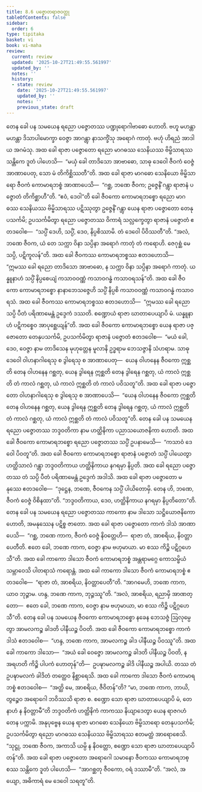```yaml
---
title: 8.6 ပဇ္ဇောတရာဇဝတ္ထု
tableOfContents: false
sidebar:
  order: 6
type: tipitaka
basket: vi
book: vi-maha
review:
  current: review
  updated: '2025-10-27T21:49:55.561997'
  updated_by: ''
  notes: ''
  history:
  - state: review
    date: '2025-10-27T21:49:55.561997'
    updated_by: ''
    notes: ''
    previous_state: draft
---
```



<ReviewStatus review={frontmatter.review} showDetails={true} />

<HypothesisAnnotation frontmatter={frontmatter} />

<DynamicBreadcrumb />

<Division number="334" book="vi-maha" e="ch" v="3" p="387">

<Paragraph number="1579" book="vi-maha">
တေန ခေါ ပန သမယေန ရညော ပဇ္ဇောတဿ ပဏ္ဍုရောဂါဗာဓော ဟောတိ. ဗဟူ မဟန္တာ မဟန္တာ ဒိသာပါမောက္ခာ ဝေဇ္ဇာ အာဂန္တွာ နာသက္ခိံသု အရောဂံ ကာတုံ. ဗဟုံ ဟိရညံ အာဒါယ အဂမံသု. အထ ခေါ ရာဇာ ပဇ္ဇောတော ရညော မာဂဓဿ သေနိယဿ ဗိမ္ဗိသာရဿ သန္တိကေ ဒူတံ ပါဟေသိ—  “မယှံ ခေါ တာဒိသော အာဗာဓော, သာဓု ဒေဝေါ ဇီဝကံ ဝေဇ္ဇံ အာဏာပေတု, သော မံ တိကိစ္ဆိဿတီ”တိ. အထ ခေါ ရာဇာ မာဂဓော သေနိယော ဗိမ္ဗိသာရော ဇီဝကံ ကောမာရဘစ္စံ အာဏာပေသိ—  “ဂစ္ဆ, ဘဏေ ဇီဝက; ဥဇ္ဇေနိံ ဂန္တွာ ရာဇာနံ ပဇ္ဇောတံ တိကိစ္ဆာဟီ”တိ. “ဧဝံ, ဒေဝါ”တိ ခေါ ဇီဝကော ကောမာရဘစ္စော ရညော မာဂဓဿ သေနိယဿ ဗိမ္ဗိသာရဿ ပဋိဿုတွာ ဥဇ္ဇေနိံ ဂန္တွာ ယေန ရာဇာ ပဇ္ဇောတော တေနုပသင်္ကမိ; ဥပသင်္ကမိတွာ ရညော ပဇ္ဇောတဿ ဝိကာရံ သလ္လက္ခေတွာ ရာဇာနံ ပဇ္ဇောတံ ဧတဒဝေါစ—  “သပ္ပိံ ဒေဟိ, သပ္ပိံ, ဒေဝ, နိပ္ပစိဿာမိ. တံ ဒေဝေါ ပိဝိဿတီ”တိ. “အလံ, ဘဏေ ဇီဝက, ယံ တေ သက္ကာ ဝိနာ သပ္ပိနာ အရောဂံ ကာတုံ တံ ကရောဟိ. ဇေဂုစ္ဆံ မေ သပ္ပိ, ပဋိကူလန်”တိ. အထ ခေါ ဇီဝကဿ ကောမာရဘစ္စဿ ဧတဒဟောသိ—  “ဣမဿ ခေါ ရညော တာဒိသော အာဗာဓော, န သက္ကာ ဝိနာ သပ္ပိနာ အရောဂံ ကာတုံ. ယန္နူနာဟံ သပ္ပိံ နိပ္ပစေယျံ ကသာဝဝဏ္ဏံ ကသာဝဂန္ဓံ ကသာဝရသန်”တိ. အထ ခေါ ဇီဝကော ကောမာရဘစ္စော နာနာဘေသဇ္ဇေဟိ သပ္ပိံ နိပ္ပစိ ကသာဝဝဏ္ဏံ ကသာဝဂန္ဓံ ကသာဝရသံ. အထ ခေါ ဇီဝကဿ ကောမာရဘစ္စဿ ဧတဒဟောသိ—  “ဣမဿ ခေါ ရညော သပ္ပိ ပီတံ ပရိဏာမေန္တံ ဥဒ္ဒေကံ ဒဿတိ. စဏ္ဍောယံ ရာဇာ ဃာတာပေယျာပိ မံ. ယန္နူနာဟံ ပဋိကစ္စေဝ အာပုစ္ဆေယျန်”တိ. အထ ခေါ ဇီဝကော ကောမာရဘစ္စော ယေန ရာဇာ ပဇ္ဇောတော တေနုပသင်္ကမိ, ဥပသင်္ကမိတွာ ရာဇာနံ ပဇ္ဇောတံ ဧတဒဝေါစ—  “မယံ ခေါ, ဒေဝ, ဝေဇ္ဇာ နာမ တာဒိသေန မုဟုတ္တေန မူလာနိ ဥဒ္ဓရာမ ဘေသဇ္ဇာနိ သံဟရာမ. သာဓု ဒေဝေါ ဝါဟနာဂါရေသု စ ဒွါရေသု စ အာဏာပေတု—  ယေန ဝါဟနေန ဇီဝကော ဣစ္ဆတိ တေန ဝါဟနေန ဂစ္ဆတု, ယေန ဒွါရေန ဣစ္ဆတိ တေန ဒွါရေန ဂစ္ဆတု, ယံ ကာလံ ဣစ္ဆတိ တံ ကာလံ ဂစ္ဆတု, ယံ ကာလံ ဣစ္ဆတိ တံ ကာလံ ပဝိသတူ”တိ. အထ ခေါ ရာဇာ ပဇ္ဇောတော ဝါဟနာဂါရေသု စ ဒွါရေသု စ အာဏာပေသိ—  “ယေန ဝါဟနေန ဇီဝကော ဣစ္ဆတိ တေန ဝါဟနေန ဂစ္ဆတု, ယေန ဒွါရေန ဣစ္ဆတိ တေန ဒွါရေန ဂစ္ဆတု, ယံ ကာလံ ဣစ္ဆတိ တံ ကာလံ ဂစ္ဆတု, ယံ ကာလံ ဣစ္ဆတိ တံ ကာလံ ပဝိသတူ”တိ.
</Paragraph>

<Paragraph number="1580" book="vi-maha">
တေန ခေါ ပန သမယေန ရညော ပဇ္ဇောတဿ ဘဒ္ဒဝတိကာ နာမ ဟတ္ထိနိကာ ပညာသယောဇနိကာ ဟောတိ. အထ ခေါ ဇီဝကော ကောမာရဘစ္စော ရညော ပဇ္ဇောတဿ သပ္ပိံ ဥပနာမေသိ—  “ကသာဝံ ဒေဝေါ ပိဝတူ”တိ. အထ ခေါ ဇီဝကော ကောမာရဘစ္စော ရာဇာနံ ပဇ္ဇောတံ သပ္ပိံ ပါယေတွာ ဟတ္ထိသာလံ ဂန္တွာ ဘဒ္ဒဝတိကာယ ဟတ္ထိနိကာယ နဂရမှာ နိပ္ပတိ.
</Paragraph>

<Paragraph number="1581" book="vi-maha">
အထ ခေါ ရညော ပဇ္ဇောတဿ တံ သပ္ပိ ပီတံ ပရိဏာမေန္တံ ဥဒ္ဒေကံ အဒါသိ. အထ ခေါ ရာဇာ ပဇ္ဇောတော မနုဿေ ဧတဒဝေါစ—  “ဒုဋ္ဌေန, ဘဏေ, ဇီဝကေန သပ္ပိံ ပါယိတောမှိ. တေန ဟိ, ဘဏေ, ဇီဝကံ ဝေဇ္ဇံ ဝိစိနထာ”တိ. “ဘဒ္ဒဝတိကာယ, ဒေဝ, ဟတ္ထိနိကာယ နဂရမှာ နိပ္ပတိတော”တိ. တေန ခေါ ပန သမယေန ရညော ပဇ္ဇောတဿ ကာကော နာမ ဒါသော သဋ္ဌိယောဇနိကော ဟောတိ, အမနုဿေန ပဋိစ္စ ဇာတော. အထ ခေါ ရာဇာ ပဇ္ဇောတော ကာကံ ဒါသံ အာဏာပေသိ—  “ဂစ္ဆ, ဘဏေ ကာက, ဇီဝကံ ဝေဇ္ဇံ နိဝတ္တေဟိ—  ရာဇာ တံ, အာစရိယ, နိဝတ္တာပေတီတိ. ဧတေ ခေါ, ဘဏေ ကာက, ဝေဇ္ဇာ နာမ ဗဟုမာယာ. မာ စဿ ကိဉ္စိ ပဋိဂ္ဂဟေသီ”တိ.
</Paragraph>

<Paragraph number="1582" book="vi-maha">
အထ ခေါ ကာကော ဒါသော ဇီဝကံ ကောမာရဘစ္စံ အန္တရာမဂ္ဂေ ကောသမ္ဗိယံ သမ္ဘာဝေသိ ပါတရာသံ ကရောန္တံ. အထ ခေါ ကာကော ဒါသော ဇီဝကံ ကောမာရဘစ္စံ ဧတဒဝေါစ—  “ရာဇာ တံ, အာစရိယ, နိဝတ္တာပေတီ”တိ. “အာဂမေဟိ, ဘဏေ ကာက, ယာဝ ဘုဉ္ဇာမ. ဟန္ဒ, ဘဏေ ကာက, ဘုဉ္ဇဿူ”တိ. “အလံ, အာစရိယ, ရညာမှိ အာဏတ္တော—  ဧတေ ခေါ, ဘဏေ ကာက, ဝေဇ္ဇာ နာမ ဗဟုမာယာ, မာ စဿ ကိဉ္စိ ပဋိဂ္ဂဟေသီ”တိ. တေန ခေါ ပန သမယေန ဇီဝကော ကောမာရဘစ္စော နခေန ဘေသဇ္ဇံ ဩလုမ္ပေတွာ အာမလကဉ္စ ခါဒတိ ပါနီယဉ္စ ပိဝတိ. အထ ခေါ ဇီဝကော ကောမာရဘစ္စော ကာကံ ဒါသံ ဧတဒဝေါစ—  “ဟန္ဒ, ဘဏေ ကာက, အာမလကဉ္စ ခါဒ ပါနီယဉ္စ ပိဝဿူ”တိ. အထ ခေါ ကာကော ဒါသော—  “အယံ ခေါ ဝေဇ္ဇော အာမလကဉ္စ ခါဒတိ ပါနီယဉ္စ ပိဝတိ, န အရဟတိ ကိဉ္စိ ပါပကံ ဟောတုန်”တိ—  ဥပဍ္ဎာမလကဉ္စ ခါဒိ ပါနီယဉ္စ အပါယိ. တဿ တံ ဥပဍ္ဎာမလကံ ခါဒိတံ တတ္ထေဝ နိစ္ဆာရေသိ. အထ ခေါ ကာကော ဒါသော ဇီဝကံ ကောမာရဘစ္စံ ဧတဒဝေါစ—  “အတ္ထိ မေ, အာစရိယ, ဇီဝိတန်”တိ? “မာ, ဘဏေ ကာက, ဘာယိ, တွဉ္စေဝ အရောဂေါ ဘဝိဿသိ ရာဇာ စ. စဏ္ဍော သော ရာဇာ ဃာတာပေယျာပိ မံ, တေနာဟံ န နိဝတ္တာမီ”တိ ဘဒ္ဒဝတိကံ ဟတ္ထိနိကံ ကာကဿ နိယျာဒေတွာ ယေန ရာဇဂဟံ တေန ပက္ကာမိ. အနုပုဗ္ဗေန ယေန ရာဇာ မာဂဓော သေနိယော ဗိမ္ဗိသာရော တေနုပသင်္ကမိ; ဥပသင်္ကမိတွာ ရညော မာဂဓဿ သေနိယဿ ဗိမ္ဗိသာရဿ ဧတမတ္ထံ အာရောစေသိ. “သုဋ္ဌု, ဘဏေ ဇီဝက, အကာသိ ယမ္ပိ န နိဝတ္တော, စဏ္ဍော သော ရာဇာ ဃာတာပေယျာပိ တန်”တိ. အထ ခေါ ရာဇာ ပဇ္ဇောတော အရောဂေါ သမာနော ဇီဝကဿ ကောမာရဘစ္စဿ သန္တိကေ ဒူတံ ပါဟေသိ—  “အာဂစ္ဆတု ဇီဝကော, ဝရံ ဒဿာမီ”တိ. “အလံ, အယျော, အဓိကာရံ မေ ဒေဝေါ သရတူ”တိ.
</Paragraph>
</Division>